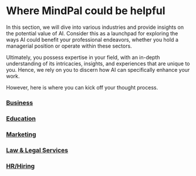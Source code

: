 # Where MindPal could be helpful

In this section, we will dive into various industries and provide insights on the potential value of AI. Consider this as a launchpad for exploring the ways AI could benefit your professional endeavors, whether you hold a managerial position or operate within these sectors.

Ultimately, you possess expertise in your field, with an in-depth understanding of its intricacies, insights, and experiences that are unique to you. Hence, we rely on you to discern how AI can specifically enhance your work.

However, here is where you can kick off your thought process.


<Steps>

### [Business](/use-cases/business)
### [Education](/use-cases/education)
### [Marketing](/use-cases/marketing)
### [Law & Legal Services](/use-cases/law-and-legal-services)
### [HR/Hiring](/use-cases/hr)

</Steps>


<PageFooter />
